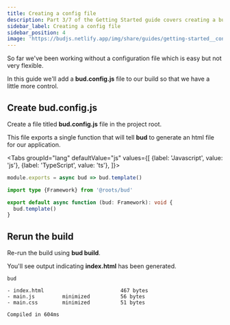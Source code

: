 ```yaml
---
title: Creating a config file
description: Part 3/7 of the Getting Started guide covers creating a bud.config.js file
sidebar_label: Creating a config file
sidebar_position: 4
image: 'https://budjs.netlify.app/img/share/guides/getting-started__config.png'
---
```



So far we've been working without a configuration file which is easy but not very flexible.

In this guide we'll add a **bud.config.js** file to our build so that we have a little more control.

## Create bud.config.js

Create a file titled **bud.config.js** file in the project root.

This file exports a single function that will tell **bud** to generate an html file for our application.

<Tabs
  groupId="lang"
  defaultValue="js"
  values={[
    {label: 'Javascript', value: 'js'},
    {label: 'TypeScript', value: 'ts'},
  ]}>
  <TabItem value="js">

```js title='bud.config.js'
module.exports = async bud => bud.template()
```

  </TabItem>
  <TabItem value="ts">

```ts title='bud.config.ts'
import type {Framework} from '@roots/bud'

export default async function (bud: Framework): void {
  bud.template()
}
```

  </TabItem>
</Tabs>

## Rerun the build

Re-run the build using **bud build**.

You'll see output indicating **index.html** has been generated.

```shell {3} title='$ bud build'
bud

- index.html                         467 bytes
- main.js         minimized          56 bytes
- main.css        minimized          51 bytes

Compiled in 604ms
```
